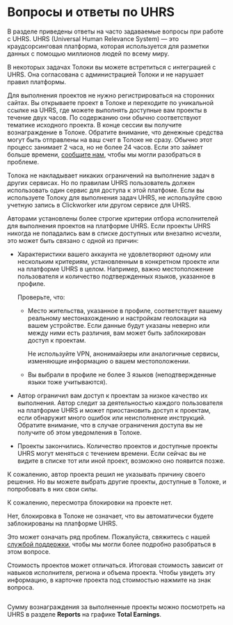 # Вопросы и ответы по UHRS

В разделе приведены ответы на часто задаваемые вопросы при работе с UHRS. UHRS (Universal Human Relevance System) — это краудсорсинговая платформа, которая используется для разметки данных с помощью миллионов людей по всему миру.

<Cut title="Как устроены задачи от UHRS? Не будет ли проблем в Толоке из-за того, что я перехожу на другую платформу?">

В некоторых задачах Толоки вы можете встретиться с интеграцией с UHRS. Она согласована с администрацией Толоки и не нарушает правил платформы.

Для выполнения проектов не нужно регистрироваться на сторонних сайтах. Вы открываете проект в Толоке и переходите по уникальной ссылке на UHRS, где можете выполнять доступные вам проекты в течение двух часов. По содержанию они обычно соответствуют тематике исходного проекта. В конце сессии вы получите вознаграждение в Толоке. Обратите внимание, что денежные средства могут быть отправлены на ваш счет в Толоке не сразу. Обычно этот процесс занимает 2 часа, но не более 24 часов. Если это займет больше времени, [сообщите нам](../troubleshooting/support?form-source=uhrs-faq#contact), чтобы мы могли разобраться в проблеме.

</Cut>

<Cut title="Можно ли одновременно выполнять задачи UHRS в Толоке и в другом сервисе?">

Толока не накладывает никаких ограничений на выполнение задач в других сервисах. Но по правилам UHRS пользователь должен использовать один сервис для доступа к этой платфоме. Если вы используете Толоку для выполнения задач UHRS, не используйте свою учетную запись в Clickworker или другом сервисе для UHRS.

</Cut>

<Cut title="Почему я не вижу задач на UHRS?">

Авторами установлены более строгие критерии отбора исполнителей для выполнения проектов на платформе UHRS. Если проекты UHRS никогда не попадались вам в списке доступных или внезапно исчезли, это может быть связано с одной из причин:

- Характеристики вашего аккаунта не удовлетворяют одному или нескольким критериям, установленным в конкретном проекте или на платформе UHRS в целом. Например, важно местоположение пользователя и количество подтвержденных языков, указанное в профиле.

    Проверьте, что:

    - Место жительства, указанное в профиле, соответствует вашему реальному местонахождению и настройкам геолокации на вашем устройстве. Если данные будут указаны неверно или между ними есть различия, вам может быть заблокирован доступ к проектам.

        Не используйте VPN, анонимайзеры или аналогичные сервисы, изменяющие информацию о вашем местоположении.

    - Вы выбрали в профиле не более 3 языков (неподтвержденные языки тоже учитываются).

- Автор ограничил вам доступ к проектам за низкое качество их выполнения. Автор следит за деятельностью каждого пользователя на платформе UHRS и может приостановить доступ к проектам, если обнаружит много ошибок или неисполнение инструкций. Обратите внимание, что в случае ограничения доступа вы не получите об этом уведомления в Толоке.

- Проекты закончились. Количество проектов и доступные проекты UHRS могут меняться с течением времени. Если сейчас вы не видите в списке тот или иной проект, возможно оно появится позже.

</Cut>

<Cut title="Меня заблокировали на UHRS, почему?">

К сожалению, автор проекта решил не указывать причину своего решения. Но вы можете выбрать другие проекты, доступные в Толоке, и попробовать в них свои силы.

</Cut>

<Cut title="Можно ли пересмотреть блокировку на UHRS? Я сделал все правильно!">

К сожалению, пересмотра блокировки на проекте нет.

</Cut>

<Cut title="Меня заблокировали в Толоке. Повлияет ли это на UHRS?">

Нет, блокировка в Толоке не означает, что вы автоматически будете заблокированы на платформе UHRS.

</Cut>

<Cut title="Я перешел по ссылке, а у меня белый экран c сообщением об ошибке. Что-то не работает?">

Это может означать ряд проблем. Пожалуйста, свяжитесь с нашей [службой поддержки](../troubleshooting/support?form-source=uhrs-faq#contact), чтобы мы могли более подробно разобраться в этом вопросе.

</Cut>

<Cut title="Мои проекты отличаются по стоимости от проектов моего друга.">

Стоимость проектов может отличаться. Итоговая стоимость зависит от навыков исполнителя, региона и объема проекта. Чтобы увидеть эту информацию, в карточке проекта под стоимостью нажмите на знак вопроса.

<Image width="700px" withBackground imageId="1677848119429" alt="" />

</Cut>

<Cut title="Как посмотреть сумму за выполненное проект?">

Сумму вознаграждения за выполненные проекты можно посмотреть на UHRS в разделе **Reports** на графике **Total Earnings**.

</Cut>
